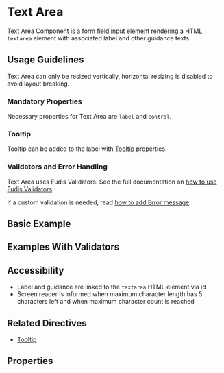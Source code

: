 
<Meta title="Components/Form/Text-area" />

# Text Area

Text Area Component is a form field input element rendering a HTML `textarea` element with associated label and other guidance texts.

## Usage Guidelines

Text Area can only be resized vertically, horizontal resizing is disabled to avoid layout breaking.

### Mandatory Properties

Necessary properties for Text Area are `label` and `control`.

### Tooltip

Tooltip can be added to the label with [Tooltip](/docs/directives-tooltip--documentation) properties.

### Validators and Error Handling

Text Area uses Fudis Validators. See the full documentation on [how to use Fudis Validators](/docs/utilities-validators--documentation).

If a custom validation is needed, read [how to add Error message](/docs/components-form-error-message--documentation).

## Basic Example

<Canvas of={TextAreaStories.Example} />

## Examples With Validators

<Canvas of={TextAreaStories.WithValidators} />

## Accessibility

* Label and guidance are linked to the `textarea` HTML element via id
* Screen reader is informed when maximum character length has 5 characters left and when maximum character count is reached

## Related Directives

* [Tooltip](/docs/directives-tooltip--documentation)

## Properties

<ArgTypes of={TextAreaComponent} exclude={textInputExclude} />
